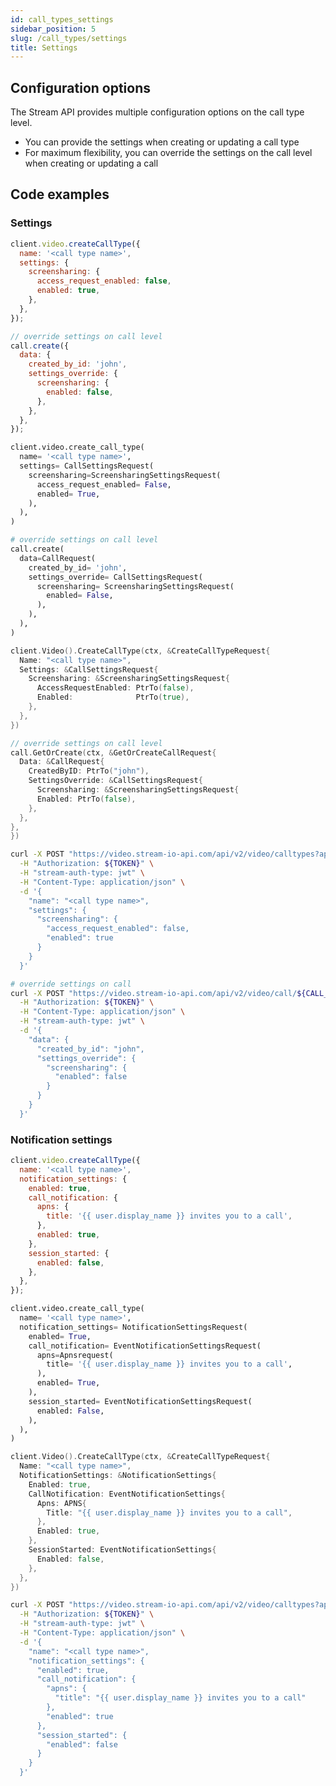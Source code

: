 ```yaml
---
id: call_types_settings
sidebar_position: 5
slug: /call_types/settings
title: Settings
---
```




## Configuration options

The Stream API provides multiple configuration options on the call type level.

<CallTypeSettings />

- You can provide the settings when creating or updating a call type
- For maximum flexibility, you can override the settings on the call level when creating or updating a call

## Code examples

### Settings

<Tabs groupId="examples">
<TabItem value="js" label="JavaScript">

```js
client.video.createCallType({
  name: '<call type name>',
  settings: {
    screensharing: {
      access_request_enabled: false,
      enabled: true,
    },
  },
});

// override settings on call level
call.create({
  data: {
    created_by_id: 'john',
    settings_override: {
      screensharing: {
        enabled: false,
      },
    },
  },
});
```

</TabItem>

<TabItem value="py" label="Python">

```py
client.video.create_call_type(
  name= '<call type name>',
  settings= CallSettingsRequest(
    screensharing=ScreensharingSettingsRequest(
      access_request_enabled= False,
      enabled= True,
    ),
  ),
)

# override settings on call level
call.create(
  data=CallRequest(
    created_by_id= 'john',
    settings_override= CallSettingsRequest(
      screensharing= ScreensharingSettingsRequest(
        enabled= False,
      ),
    ),
  ),
)
```

</TabItem>

<TabItem value="go" label="Golang">

```go
client.Video().CreateCallType(ctx, &CreateCallTypeRequest{
  Name: "<call type name>",
  Settings: &CallSettingsRequest{
    Screensharing: &ScreensharingSettingsRequest{
      AccessRequestEnabled: PtrTo(false),
      Enabled:              PtrTo(true),
    },
  },
})

// override settings on call level
call.GetOrCreate(ctx, &GetOrCreateCallRequest{
  Data: &CallRequest{
    CreatedByID: PtrTo("john"),
    SettingsOverride: &CallSettingsRequest{
      Screensharing: &ScreensharingSettingsRequest{
      Enabled: PtrTo(false),
    },
  },
},
})
```

</TabItem>

<TabItem value="curl" label="cURL">

```bash
curl -X POST "https://video.stream-io-api.com/api/v2/video/calltypes?api_key=${API_KEY}" \
  -H "Authorization: ${TOKEN}" \
  -H "stream-auth-type: jwt" \
  -H "Content-Type: application/json" \
  -d '{
    "name": "<call type name>",
    "settings": {
      "screensharing": {
        "access_request_enabled": false,
        "enabled": true
      }
    }
  }'

# override settings on call
curl -X POST "https://video.stream-io-api.com/api/v2/video/call/${CALL_TYPE}/${CALL_ID}?api_key=${API_KEY}" \
  -H "Authorization: ${TOKEN}" \
  -H "Content-Type: application/json" \
  -H "stream-auth-type: jwt" \
  -d '{
    "data": {
      "created_by_id": "john",
      "settings_override": {
        "screensharing": {
          "enabled": false
        }
      }
    }
  }'
```

</TabItem>

</Tabs>

### Notification settings

<Tabs groupId="examples">
<TabItem value="js" label="JavaScript">

```js
client.video.createCallType({
  name: '<call type name>',
  notification_settings: {
    enabled: true,
    call_notification: {
      apns: {
        title: '{{ user.display_name }} invites you to a call',
      },
      enabled: true,
    },
    session_started: {
      enabled: false,
    },
  },
});
```

</TabItem>
<TabItem value="py" label="Python">

```py
client.video.create_call_type(
  name= '<call type name>',
  notification_settings= NotificationSettingsRequest(
    enabled= True,
    call_notification= EventNotificationSettingsRequest(
      apns=Apnsrequest(
        title= '{{ user.display_name }} invites you to a call',
      ),
      enabled= True,
    ),
    session_started= EventNotificationSettingsRequest(
      enabled: False,
    ),
  ),
)
```

</TabItem>
<TabItem value="go" label="Golang">

```go
client.Video().CreateCallType(ctx, &CreateCallTypeRequest{
  Name: "<call type name>",
  NotificationSettings: &NotificationSettings{
    Enabled: true,
    CallNotification: EventNotificationSettings{
      Apns: APNS{
        Title: "{{ user.display_name }} invites you to a call",
      },
      Enabled: true,
    },
    SessionStarted: EventNotificationSettings{
      Enabled: false,
    },
  },
})
```

</TabItem>

<TabItem value="curl" label="cURL">

```bash
curl -X POST "https://video.stream-io-api.com/api/v2/video/calltypes?api_key=${API_KEY}" \
  -H "Authorization: ${TOKEN}" \
  -H "stream-auth-type: jwt" \
  -H "Content-Type: application/json" \
  -d '{
    "name": "<call type name>",
    "notification_settings": {
      "enabled": true,
      "call_notification": {
        "apns": {
          "title": "{{ user.display_name }} invites you to a call"
        },
        "enabled": true
      },
      "session_started": {
        "enabled": false
      }
    }
  }'
```

</TabItem>

</Tabs>
